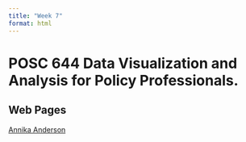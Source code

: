 ```yaml
---
title: "Week 7"
format: html
---
```


# POSC 644 Data Visualization and Analysis for Policy Professionals. 

## Web Pages

[Annika Anderson](https://hulseyjw.github.io/POSC644/Websites/Annika/What is this policy area about_page(Page).html)